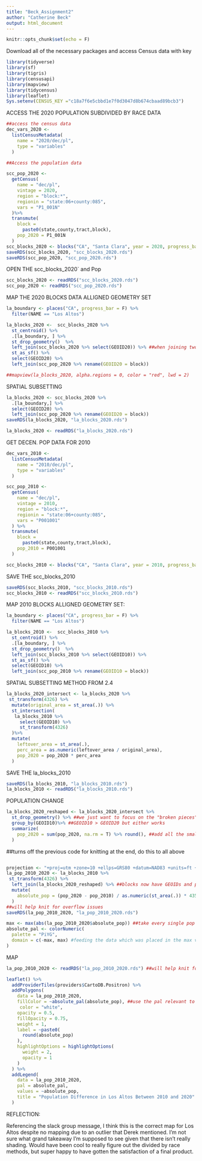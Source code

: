```yaml
---
title: "Beck_Assignment2"
author: "Catherine Beck"
output: html_document
---
```


```r
knitr::opts_chunk$set(echo = F)
```

Download all of the necessary packages and access Census data with key
```r
library(tidyverse)
library(sf)
library(tigris)
library(censusapi)
library(mapview)
library(tidycensus)
library(leaflet)
Sys.setenv(CENSUS_KEY ="c18a7f6e5cbbd1e7f0d3047d8b674cbaad89bcb3")
```


ACCESS THE 2020 POPULATION SUBDIVIDED BY RACE DATA
```r

##access the census data
dec_vars_2020 <-
  listCensusMetadata(
    name = "2020/dec/pl",
    type = "variables"
  )

##Access the population data 

scc_pop_2020 <-
  getCensus(
    name = "dec/pl",
    vintage = 2020,
    region = "block:*", 
    regionin = "state:06+county:085",
    vars = "P1_001N"
  )%>% 
  transmute(
    block =
      paste0(state,county,tract,block),
    pop_2020 = P1_001N
  )
scc_blocks_2020 <- blocks("CA", "Santa Clara", year = 2020, progress_bar = F)
saveRDS(scc_blocks_2020, "scc_blocks_2020.rds")
saveRDS(scc_pop_2020, "scc_pop_2020.rds")
```


OPEN THE scc_blocks_2020` and Pop
```r
scc_blocks_2020 <- readRDS("scc_blocks_2020.rds")
scc_pop_2020 <- readRDS("scc_pop_2020.rds")
```


MAP THE 2020 BLOCKS DATA ALLIGNED GEOMETRY SET 
```r
la_boundary <- places("CA", progress_bar = F) %>% 
  filter(NAME == "Los Altos")

la_blocks_2020 <-  scc_blocks_2020 %>% 
  st_centroid() %>% 
  .[la_boundary, ] %>% 
  st_drop_geometry()  %>% 
  left_join(scc_blocks_2020 %>% select(GEOID20)) %>% ##when joining two cols you need to specify what cols to join across the two datasets
  st_as_sf() %>%
  select(GEOID20) %>%
  left_join(scc_pop_2020 %>% rename(GEOID20 = block))

##mapview(la_blocks_2020, alpha.regions = 0, color = "red", lwd = 2)
```

SPATIAL SUBSETTING 
```r
la_blocks_2020 <- scc_blocks_2020 %>%
  .[la_boundary,] %>% 
  select(GEOID20) %>%
  left_join(scc_pop_2020 %>% rename(GEOID20 = block))
saveRDS(la_blocks_2020, "la_blocks_2020.rds")
```
```r
la_blocks_2020 <- readRDS("la_blocks_2020.rds")
```



GET DECEN. POP DATA FOR 2010 
```r
dec_vars_2010 <-
  listCensusMetadata(
    name = "2010/dec/pl",
    type = "variables"
  )

scc_pop_2010 <-
  getCensus(
    name = "dec/pl",
    vintage = 2010,
    region = "block:*", 
    regionin = "state:06+county:085",
    vars = "P001001"
  ) %>% 
  transmute(
    block =
      paste0(state,county,tract,block),
    pop_2010 = P001001
  )

scc_blocks_2010 <- blocks("CA", "Santa Clara", year = 2010, progress_bar = F)
```

SAVE THE scc_blocks_2010
```r
saveRDS(scc_blocks_2010, "scc_blocks_2010.rds")
scc_blocks_2010 <- readRDS("scc_blocks_2010.rds")
```


MAP 2010 BLOCKS ALLIGNED GEOMETRY SET: 

```r
la_boundary <- places("CA", progress_bar = F) %>% 
  filter(NAME == "Los Altos")

la_blocks_2010 <-  scc_blocks_2010 %>% 
  st_centroid() %>% 
  .[la_boundary, ] %>% 
  st_drop_geometry()  %>% 
  left_join(scc_blocks_2010 %>% select(GEOID10)) %>% 
  st_as_sf() %>%
  select(GEOID10) %>%
  left_join(scc_pop_2010 %>% rename(GEOID10 = block))
```

SPATIAL SUBSETTING METHOD FROM 2.4

```r
la_blocks_2020_intersect <- la_blocks_2020 %>%
 st_transform(4326) %>%
  mutate(original_area = st_area(.)) %>%
  st_intersection(
   la_blocks_2010 %>%
     select(GEOID10) %>%
     st_transform(4326)
  )%>%
  mutate(
    leftover_area = st_area(.),
    perc_area = as.numeric(leftover_area / original_area),
    pop_2020 = pop_2020 * perc_area
  )
```

SAVE THE la_blocks_2010
```r
saveRDS(la_blocks_2010, "la_blocks_2010.rds")
la_blocks_2010 <- readRDS("la_blocks_2010.rds")
```

POPULATION CHANGE 

```r
la_blocks_2020_reshaped <- la_blocks_2020_intersect %>%
  st_drop_geometry() %>% ##we just want to focus on the "broken pieces" and putting them together
  group_by(GEOID10)%>% ##GEOID10 > GEOID20 but either works
  summarize(
    pop_2020 = sum(pop_2020, na.rm = T) %>% round(), ##add all the small pop counts to a larger pop count
  )
```

##turns off the previous code for knitting at the end, do this to all above
```r

```



```r
projection <- "+proj=utm +zone=10 +ellps=GRS80 +datum=NAD83 +units=ft +no_defs"
la_pop_2010_2020 <- la_blocks_2010 %>%
 st_transform(4326) %>%
  left_join(la_blocks_2020_reshaped) %>% ##blocks now have GEOIDs and pop info. 
  mutate(
    absolute_pop = (pop_2020 - pop_2010) / as.numeric(st_area(.)) * 43560 ##pop per acre, 43560 converts from sq ft to acres
  )
##will help knit for overflow issues 
saveRDS(la_pop_2010_2020, "la_pop_2010_2020.rds")
```

```r
max <- max(abs(la_pop_2010_2020$absolute_pop)) ##take every single pop change you created and makes them all abs values and tells you what the biggest one was. 
absolute_pal <- colorNumeric(
  palette = "PiYG",
  domain = c(-max, max) #feeding the data which was placed in the max variable into the symmetrical color palette. 
)
```

MAP
```r
la_pop_2010_2020 <- readRDS("la_pop_2010_2020.rds") ##will help knit for overflow issues 

leaflet() %>% 
  addProviderTiles(providers$CartoDB.Positron) %>% 
  addPolygons(
    data = la_pop_2010_2020,
    fillColor = ~absolute_pal(absolute_pop), ##use the pal relevant to your range of colors)
     color = "white",
    opacity = 0.5,
    fillOpacity = 0.75,
    weight = 1,
    label = ~paste0(
      round(absolute_pop)
    ),
    highlightOptions = highlightOptions(
      weight = 2,
      opacity = 1
    )
  ) %>% 
  addLegend(
    data = la_pop_2010_2020,
    pal = absolute_pal,
    values = ~absolute_pop,
    title = "Population Difference in Los Altos Between 2010 and 2020"
  )
```



REFLECTION:

Referencing the slack group message, I think this is the correct map for Los Altos despite no mapping due to an outlier that Derek mentioned. I'm not sure what grand takeaway I'm supposed to see given that there isn't really shading. Would have been cool to really figure out the divided by race methods, but super happy to have gotten the satisfaction of a final product. 